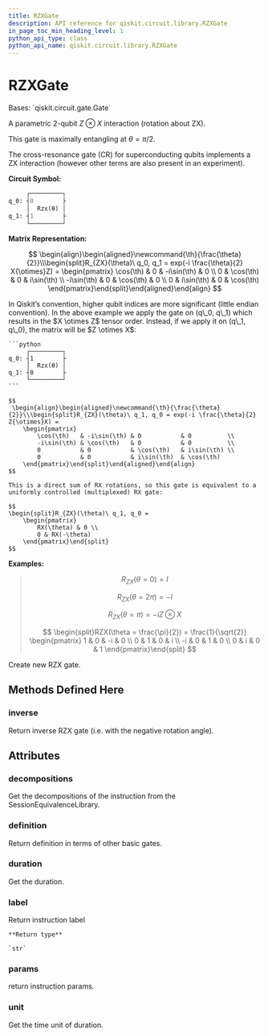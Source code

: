 ```yaml
---
title: RZXGate
description: API reference for qiskit.circuit.library.RZXGate
in_page_toc_min_heading_level: 1
python_api_type: class
python_api_name: qiskit.circuit.library.RZXGate
---
```


# RZXGate

<Class id="qiskit.circuit.library.RZXGate" github="https://github.com/qiskit/qiskit/tree/stable/0.18/qiskit/circuit/library/standard_gates/rzx.py" signature="RZXGate(theta)">
  Bases: `qiskit.circuit.gate.Gate`

  A parametric 2-qubit $Z \otimes X$ interaction (rotation about ZX).

  This gate is maximally entangling at $\theta = \pi/2$.

  The cross-resonance gate (CR) for superconducting qubits implements a ZX interaction (however other terms are also present in an experiment).

  **Circuit Symbol:**

  ```python
       ┌─────────┐
  q_0: ┤0        ├
       │  Rzx(θ) │
  q_1: ┤1        ├
       └─────────┘
  ```

  **Matrix Representation:**

  $$
   \begin{align}\begin{aligned}\newcommand{\th}{\frac{\theta}{2}}\\\begin{split}R_{ZX}(\theta)\ q_0, q_1 = exp(-i \frac{\theta}{2} X{\otimes}Z) =
      \begin{pmatrix}
          \cos(\th)   & 0          & -i\sin(\th)  & 0          \\
          0           & \cos(\th)  & 0            & i\sin(\th) \\
          -i\sin(\th) & 0          & \cos(\th)    & 0          \\
          0           & i\sin(\th) & 0            & \cos(\th)
      \end{pmatrix}\end{split}\end{aligned}\end{align} 
  $$

  <Admonition title="Note" type="note">
    In Qiskit’s convention, higher qubit indices are more significant (little endian convention). In the above example we apply the gate on (q\_0, q\_1) which results in the $X \otimes Z$ tensor order. Instead, if we apply it on (q\_1, q\_0), the matrix will be $Z \otimes X$:

    ```python
         ┌─────────┐
    q_0: ┤1        ├
         │  Rzx(θ) │
    q_1: ┤0        ├
         └─────────┘
    ```

    $$
     \begin{align}\begin{aligned}\newcommand{\th}{\frac{\theta}{2}}\\\begin{split}R_{ZX}(\theta)\ q_1, q_0 = exp(-i \frac{\theta}{2} Z{\otimes}X) =
        \begin{pmatrix}
            \cos(\th)   & -i\sin(\th) & 0           & 0          \\
            -i\sin(\th) & \cos(\th)   & 0           & 0          \\
            0           & 0           & \cos(\th)   & i\sin(\th) \\
            0           & 0           & i\sin(\th)  & \cos(\th)
        \end{pmatrix}\end{split}\end{aligned}\end{align} 
    $$

    This is a direct sum of RX rotations, so this gate is equivalent to a uniformly controlled (multiplexed) RX gate:

    $$
    \begin{split}R_{ZX}(\theta)\ q_1, q_0 =
        \begin{pmatrix}
            RX(\theta) & 0 \\
            0 & RX(-\theta)
        \end{pmatrix}\end{split}
    $$
  </Admonition>

  **Examples:**

  > $$
  > R_{ZX}(\theta = 0) = I
  > $$
  >
  > $$
  > R_{ZX}(\theta = 2\pi) = -I
  > $$
  >
  > $$
  > R_{ZX}(\theta = \pi) = -i Z \otimes X
  > $$
  >
  > $$
  > \begin{split}RZX(\theta = \frac{\pi}{2}) = \frac{1}{\sqrt{2}}
  >                         \begin{pmatrix}
  >                             1  & 0 & -i & 0 \\
  >                             0  & 1 & 0  & i \\
  >                             -i & 0 & 1  & 0 \\
  >                             0  & i & 0  & 1
  >                         \end{pmatrix}\end{split}
  > $$

  Create new RZX gate.

  ## Methods Defined Here

  ### inverse

  <Function id="qiskit.circuit.library.RZXGate.inverse" signature="RZXGate.inverse()">
    Return inverse RZX gate (i.e. with the negative rotation angle).
  </Function>

  ## Attributes

  ### decompositions

  <Attribute id="qiskit.circuit.library.RZXGate.decompositions" name="decompositions">
    Get the decompositions of the instruction from the SessionEquivalenceLibrary.
  </Attribute>

  ### definition

  <Attribute id="qiskit.circuit.library.RZXGate.definition" name="definition">
    Return definition in terms of other basic gates.
  </Attribute>

  ### duration

  <Attribute id="qiskit.circuit.library.RZXGate.duration" name="duration">
    Get the duration.
  </Attribute>

  ### label

  <Attribute id="qiskit.circuit.library.RZXGate.label" name="label">
    Return instruction label

    **Return type**

    `str`
  </Attribute>

  ### params

  <Attribute id="qiskit.circuit.library.RZXGate.params" name="params">
    return instruction params.
  </Attribute>

  ### unit

  <Attribute id="qiskit.circuit.library.RZXGate.unit" name="unit">
    Get the time unit of duration.
  </Attribute>
</Class>

